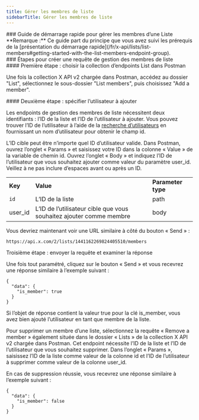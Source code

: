 ```yaml
---
title: Gérer les membres de liste
sidebarTitle: Gérer les membres de liste
---
```



<div id="manage-list-members-quick-start-guide">
  ### Guide de démarrage rapide pour gérer les membres d’une Liste
</div>

<Note>
  **Remarque :** Ce guide part du principe que vous avez suivi les prérequis de la [présentation du démarrage rapide](/fr/x-api/lists/list-members#getting-started-with-the-list-members-endpoint-group).
</Note>

<div id="steps-to-build-a-manage-list-member-request">
  ### Étapes pour créer une requête de gestion des membres de liste
</div>

<div id="step-one-choose-the-list-endpoint-collection-from-postman">
  #### Première étape : choisir la collection d’endpoints List dans Postman
</div>

Une fois la collection X API v2 chargée dans Postman, accédez au dossier &quot;List&quot;, sélectionnez le sous-dossier &quot;List members&quot;, puis choisissez &quot;Add a member&quot;.
 

<div id="step-two-specify-the-user-to-add">
  #### Deuxième étape : spécifier l’utilisateur à ajouter
</div>

Les endpoints de gestion des membres de liste nécessitent deux identifiants : l’ID de la liste et l’ID de l’utilisateur à ajouter. Vous pouvez trouver l’ID de l’utilisateur à l’aide de la [recherche d’utilisateurs](/fr/x-api/users/lookup/introduction) en fournissant un nom d’utilisateur pour obtenir le champ id.

L’ID cible peut être n’importe quel ID d’utilisateur valide. Dans Postman, ouvrez l’onglet « Params » et saisissez votre ID dans la colonne « Value » de la variable de chemin id. Ouvrez l’onglet « Body » et indiquez l’ID de l’utilisateur que vous souhaitez ajouter comme valeur du paramètre user_id. Veillez à ne pas inclure d’espaces avant ou après un ID.

|     |     |     |
| :--- | :--- | :--- |
| **Key** | **Value** | **Parameter type** |
| `id` | L’ID de la liste | path |
| user_id | L’ID de l’utilisateur cible que vous souhaitez ajouter comme membre | body |

Vous devriez maintenant voir une URL similaire à côté du bouton « Send » :

`https://api.x.com/2/lists/1441162269824405510/members`

Troisième étape : envoyer la requête et examiner la réponse

Une fois tout paramétré, cliquez sur le bouton « Send » et vous recevrez une réponse similaire à l’exemple suivant :

```
{
  "data": {
    "is_member": true
  }
}
```

Si l’objet de réponse contient la valeur true pour la clé is_member, vous avez bien ajouté l’utilisateur en tant que membre de la liste.

Pour supprimer un membre d’une liste, sélectionnez la requête « Remove a member » également située dans le dossier « Lists » de la collection X API v2 chargée dans Postman. Cet endpoint nécessite l’ID de la liste et l’ID de l’utilisateur que vous souhaitez supprimer. Dans l’onglet « Params », saisissez l’ID de la liste comme valeur de la colonne id et l’ID de l’utilisateur à supprimer comme valeur de la colonne user_id.

En cas de suppression réussie, vous recevrez une réponse similaire à l’exemple suivant :

```
{
  "data": {
    "is_member": false
  }
}
```
